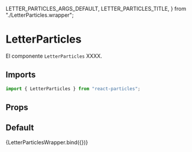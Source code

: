   LETTER_PARTICLES_ARGS_DEFAULT,
  LETTER_PARTICLES_TITLE,
} from "./LetterParticles.wrapper";

<Meta component={LetterParticles} title={LETTER_PARTICLES_TITLE} />

# LetterParticles

El componente `LetterParticles` XXXX.

## Imports

```js
import { LetterParticles } from "react-particles";
```

## Props

<ArgsTable of={LetterParticles} />

## Default

<Canvas>
  <Story
    name="default"
    args={LETTER_PARTICLES_ARGS_DEFAULT}
    parameters={{ layout: "centered" }}
  >
    {LetterParticlesWrapper.bind({})}
  </Story>
</Canvas>
